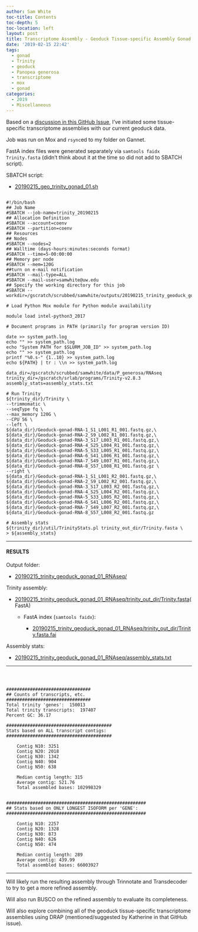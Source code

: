 ```yaml
---
author: Sam White
toc-title: Contents
toc-depth: 5
toc-location: left
layout: post
title: Transcriptome Assembly - Geoduck Tissue-specific Assembly Gonad
date: '2019-02-15 22:42'
tags:
  - gonad
  - Trinity
  - geoduck
  - Panopea generosa
  - transcriptome
  - mox
  - gonad
categories:
  - 2019
  - Miscellaneous
---
```

Based on a [discussion in this GitHub Issue](https://github.com/RobertsLab/resources/issues/576), I've initiated some tissue-specific transcriptome assemblies with our current geoduck data.

Job was run on Mox and ```rsync```ed to my folder on Gannet.

FastA index files were generated separately via ```samtools faidx Trinity.fasta``` (didn't think about it at the time so did not add to SBATCH script).


SBATCH script:

- [20190215_geo_trinity_gonad_01.sh](https://raw.githubusercontent.com/RobertsLab/sams-notebook/master/sbatch_scripts/20190215_geo_trinity_gonad_01.sh)

<pre><code>
#!/bin/bash
## Job Name
#SBATCH --job-name=trinity_20190215
## Allocation Definition
#SBATCH --account=coenv
#SBATCH --partition=coenv
## Resources
## Nodes
#SBATCH --nodes=2
## Walltime (days-hours:minutes:seconds format)
#SBATCH --time=5-00:00:00
## Memory per node
#SBATCH --mem=120G
##turn on e-mail notification
#SBATCH --mail-type=ALL
#SBATCH --mail-user=samwhite@uw.edu
## Specify the working directory for this job
#SBATCH --workdir=/gscratch/scrubbed/samwhite/outputs/20190215_trinity_geoduck_gonad_01_RNAseq

# Load Python Mox module for Python module availability

module load intel-python3_2017

# Document programs in PATH (primarily for program version ID)

date >> system_path.log
echo "" >> system_path.log
echo "System PATH for $SLURM_JOB_ID" >> system_path.log
echo "" >> system_path.log
printf "%0.s-" {1..10} >> system_path.log
echo ${PATH} | tr : \\n >> system_path.log

data_dir=/gscratch/scrubbed/samwhite/data/P_generosa/RNAseq
trinity_dir=/gscratch/srlab/programs/Trinity-v2.8.3
assembly_stats=assembly_stats.txt

# Run Trinity
${trinity_dir}/Trinity \
--trimmomatic \
--seqType fq \
--max_memory 120G \
--CPU 56 \
--left \
${data_dir}/Geoduck-gonad-RNA-1_S1_L001_R1_001.fastq.gz,\
${data_dir}/Geoduck-gonad-RNA-2_S9_L002_R1_001.fastq.gz,\
${data_dir}/Geoduck-gonad-RNA-3_S17_L003_R1_001.fastq.gz,\
${data_dir}/Geoduck-gonad-RNA-4_S25_L004_R1_001.fastq.gz,\
${data_dir}/Geoduck-gonad-RNA-5_S33_L005_R1_001.fastq.gz,\
${data_dir}/Geoduck-gonad-RNA-6_S41_L006_R1_001.fastq.gz,\
${data_dir}/Geoduck-gonad-RNA-7_S49_L007_R1_001.fastq.gz,\
${data_dir}/Geoduck-gonad-RNA-8_S57_L008_R1_001.fastq.gz \
--right \
${data_dir}/Geoduck-gonad-RNA-1_S1_L001_R2_001.fastq.gz,\
${data_dir}/Geoduck-gonad-RNA-2_S9_L002_R2_001.fastq.gz,\
${data_dir}/Geoduck-gonad-RNA-3_S17_L003_R2_001.fastq.gz,\
${data_dir}/Geoduck-gonad-RNA-4_S25_L004_R2_001.fastq.gz,\
${data_dir}/Geoduck-gonad-RNA-5_S33_L005_R2_001.fastq.gz,\
${data_dir}/Geoduck-gonad-RNA-6_S41_L006_R2_001.fastq.gz,\
${data_dir}/Geoduck-gonad-RNA-7_S49_L007_R2_001.fastq.gz,\
${data_dir}/Geoduck-gonad-RNA-8_S57_L008_R2_001.fastq.gz

# Assembly stats
${trinity_dir}/util/TrinityStats.pl trinity_out_dir/Trinity.fasta \
> ${assembly_stats}
</code></pre>


---

#### RESULTS

Output folder:

- [20190215_trinity_geoduck_gonad_01_RNAseq/](http://gannet.fish.washington.edu/Atumefaciens/20190215_trinity_geoduck_gonad_01_RNAseq/)

Trinity assembly:

- [20190215_trinity_geoduck_gonad_01_RNAseq/trinity_out_dir/Trinity.fasta](http://gannet.fish.washington.edu/Atumefaciens/20190215_trinity_geoduck_gonad_01_RNAseq/trinity_out_dir/Trinity.fasta)(FastA)

  - FastA index (```samtools faidx```):

    - [20190215_trinity_geoduck_gonad_01_RNAseq/trinity_out_dir/Trinity.fasta.fai](http://gannet.fish.washington.edu/Atumefaciens/20190215_trinity_geoduck_gonad_01_RNAseq/trinity_out_dir/Trinity.fasta.fai)

Assembly stats:

- [20190215_trinity_geoduck_gonad_01_RNAseq/assembly_stats.txt](http://gannet.fish.washington.edu/Atumefaciens/20190215_trinity_geoduck_gonad_01_RNAseq/assembly_stats.txt)

---

<pre><code>


################################
## Counts of transcripts, etc.
################################
Total trinity 'genes':	150013
Total trinity transcripts:	197407
Percent GC: 36.17

########################################
Stats based on ALL transcript contigs:
########################################

	Contig N10: 3251
	Contig N20: 2018
	Contig N30: 1342
	Contig N40: 904
	Contig N50: 638

	Median contig length: 315
	Average contig: 521.76
	Total assembled bases: 102998329


#####################################################
## Stats based on ONLY LONGEST ISOFORM per 'GENE':
#####################################################

	Contig N10: 2257
	Contig N20: 1328
	Contig N30: 873
	Contig N40: 626
	Contig N50: 474

	Median contig length: 289
	Average contig: 439.99
	Total assembled bases: 66003927
</code></pre>

---

Will likely run the resulting assembly through Trinnotate and Transdecoder to try to get a more refined assembly.

Will also run BUSCO on the refined assembly to evaluate its completeness.

Will also explore combining all of the geoduck tissue-specific transcriptome assemblies using DRAP (mentioned/suggested by Katherine in that GitHub issue).

